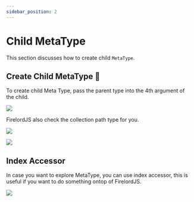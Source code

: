 ```yaml
---
sidebar_position: 2
---
```


# Child MetaType

This section discusses how to create child `MetaType`.


## Create Child MetaType 🦜

To create child Meta Type, pass the parent type into the 4th argument of the child.

<Image src="/firelord/metaType1.png" text="Create child collection." />

FirelordJS also check the collection path type for you.

<Image
	src="/firelord/metaType2.png"
	text="FirelordJS reject invalid characters. in collection path"
/>

<Image
	src="/firelord/metaType3.png"
	text="FirelordJS reject incorrect collection path."
/>

## Index Accessor

In case you want to explore MetaType, you can use index accessor, this is useful if you want to do something ontop of FirelordJS.

<Image
	src="/firelord/metaType4.png"
	text="Explore MetaType with index accessor."
/>
